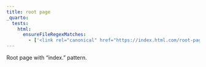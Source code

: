 ```yaml
---
title: root page
_quarto:
  tests:
    html:
      ensureFileRegexMatches:
        - ['<link rel="canonical" href="https://index.html.com/root-page.index.html">']
---
```


Root page with "index." pattern.
